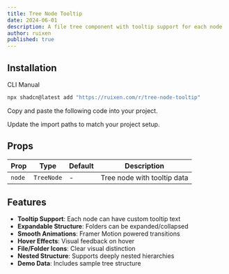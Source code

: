 ```yaml
---
title: Tree Node Tooltip
date: 2024-06-01
description: A file tree component with tooltip support for each node
author: ruixen
published: true
---
```


<ComponentPreview name="tree-node-tooltip-demo" />

## Installation

<Tabs defaultValue="cli">

<TabsList>
  <TabsTrigger value="cli">CLI</TabsTrigger>
  <TabsTrigger value="manual">Manual</TabsTrigger>
</TabsList>
<TabsContent value="cli">

```bash
npx shadcn@latest add "https://ruixen.com/r/tree-node-tooltip"
```

</TabsContent>

<TabsContent value="manual">

<Steps>

<Step>Copy and paste the following code into your project.</Step>

<ComponentSource name="tree-node-tooltip" />

<Step>Update the import paths to match your project setup.</Step>

</Steps>

</TabsContent>

</Tabs>

## Props

| Prop   | Type       | Default | Description                 |
| ------ | ---------- | ------- | --------------------------- |
| `node` | `TreeNode` | -       | Tree node with tooltip data |

## Features

- **Tooltip Support**: Each node can have custom tooltip text
- **Expandable Structure**: Folders can be expanded/collapsed
- **Smooth Animations**: Framer Motion powered transitions
- **Hover Effects**: Visual feedback on hover
- **File/Folder Icons**: Clear visual distinction
- **Nested Structure**: Supports deeply nested hierarchies
- **Demo Data**: Includes sample tree structure
